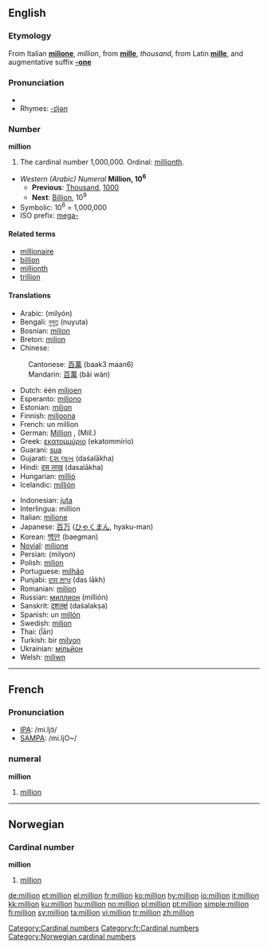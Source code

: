 {{see|Million}}
==English==

===Etymology===
From Italian '''[[milione]]''', ''million'', from '''[[mille]]''', ''thousand'', from Latin '''[[mille]]''', and augmentative suffix '''[[-one]]'''

===Pronunciation===
*{{audio|en-us-million.ogg|Audio (US)}}
*Rhymes: [[Rhymes:English:-ɪljən|-ɪljən]]

===Number===
'''million'''

# The cardinal number 1,000,000. Ordinal: [[millionth]].
*''Western (Arabic) Numeral'' '''Million, 10<sup>6</sup>'''
**'''Previous''': [[Thousand]], [[1000]]
**'''Next''': [[Billion]], 10<sup>9</sup>
*Symbolic: 10<sup>6</sup> = 1,000,000
*ISO prefix: [[mega-]]

====Related terms====
*[[millionaire]]
*[[billion]]
*[[millionth]]
*[[trillion]]

====Translations====
{{top}}
*Arabic: {{ARchar|[[مليون]]}} (milyón)
*Bengali: [[নুযুত]] (nuyuta)
*Bosnian: [[milion]] {{m}}
*Breton: [[milion]]
*Chinese:
:Cantonese: [[百萬]] (baak3 maan6)
:Mandarin: [[百萬]] (bǎi wàn)
*Dutch: één [[miljoen]] {{n}}
*Esperanto: [[miliono]]
*Estonian: [[miljon]]
*Finnish: [[miljoona]]
*French: un million {{m}}
*German: [[Million]] {{f}}, (Mill.)
*Greek: [[εκατομμύριο]] (ekatommírio) {{n}}
*Guarani: [[sua#Guarani|sua]]
*Gujarati: [[દશ લાખ]] (daśalākha)
*Hindi: [[दस लाख]] (dasalākha)
*Hungarian: [[millió]]
*Icelandic: [[milljón]]
{{mid}}
*Indonesian: [[juta]]
*Interlingua: million
*Italian: [[milione]] {{m}}
*Japanese: [[百]][[万]] ([[ひゃく]][[まん]], hyaku-man)
*Korean: [[백만]] (baegman)
*[[Novial]]: [[milione]]
*Persian: {{FAchar|[[ميليون]]}} (milyon)
*Polish: [[milion]]
*Portuguese: [[milhão]] {{m}}
*Punjabi: [[ਦਸ ਲਾਖ]] (das lākh)
*Romanian: [[milion]] {{n}}
*Russian: [[миллион]] (millión) {{m}}
*Sanskrit: [[दशलक्षं]] (daśalakṣa)
*Spanish: un [[millón]] {{m}}
*Swedish: [[miljon]] {{c}}
*Thai: {{THchar|[[ล้าน]]}} (l̂ān)
*Turkish: bir [[milyon]]
*Ukrainian: [[мільйон]]
*Welsh: [[miliwn]]
{{bottom}}

----

==French==

===Pronunciation===
*[[w:IPA|IPA]]: /mi.ljɔ̃/
*[[w:SAMPA|SAMPA]]: /mi.ljO~/

===numeral===
'''million'''

# [[#English|million]]

----

==Norwegian==

===Cardinal number===
'''million'''

# [[#English|million]]

[[Category:Cardinal numbers]]
[[Category:fr:Cardinal numbers]]
[[Category:Norwegian cardinal numbers]]

[[de:million]]
[[et:million]]
[[el:million]]
[[fr:million]]
[[ko:million]]
[[hy:million]]
[[io:million]]
[[it:million]]
[[kk:million]]
[[ku:million]]
[[hu:million]]
[[no:million]]
[[pl:million]]
[[pt:million]]
[[simple:million]]
[[fi:million]]
[[sv:million]]
[[ta:million]]
[[vi:million]]
[[tr:million]]
[[zh:million]]